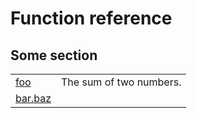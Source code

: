 # Function reference {.doc .doc-index}

## Some section



| | |
| --- | --- |
| [foo](foo.qmd#libraryname.foo) | The sum of two numbers. |
| [bar.baz](bar.baz.qmd#libraryname.bar.baz) |  |